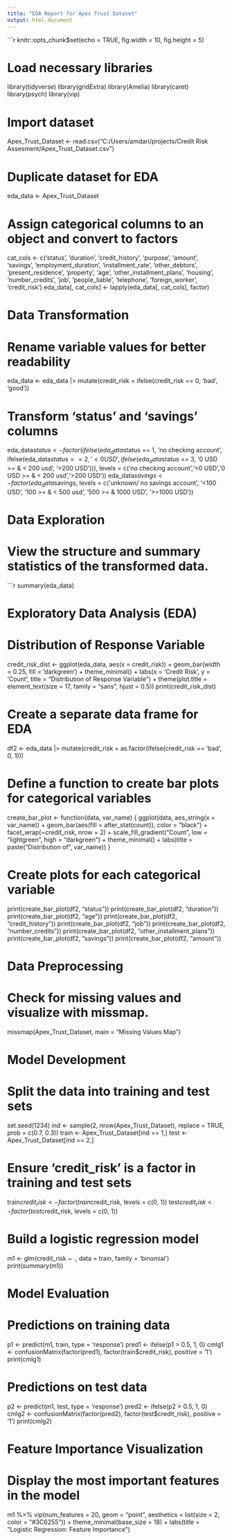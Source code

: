 ---
title: "EDA Report for Apex Trust Dataset"
output: html_document
---

```{r setup, include=FALSE}
knitr::opts_chunk$set(echo = TRUE, fig.width = 10, fig.height = 5)

# Load necessary libraries
library(tidyverse)
library(gridExtra)
library(Amelia)
library(caret)
library(psych)
library(vip)

# Import dataset
Apex_Trust_Dataset <- read.csv("C:/Users/amdari/projects/Credit Risk Assesment/Apex_Trust_Dataset.csv")

# Duplicate dataset for EDA
eda_data <- Apex_Trust_Dataset

# Assign categorical columns to an object and convert to factors
cat_cols <- c('status', 'duration', 'credit_history', 'purpose', 'amount', 'savings',
              'employment_duration', 'installment_rate', 'other_debtors', 'present_residence',
              'property', 'age', 'other_installment_plans', 'housing', 'number_credits',
              'job', 'people_liable', 'telephone', 'foreign_worker', 'credit_risk')
eda_data[, cat_cols] <- lapply(eda_data[, cat_cols], factor)

# Data Transformation
# Rename variable values for better readability
eda_data <- eda_data |> mutate(credit_risk = ifelse(credit_risk == 0, 'bad', 'good'))

# Transform 'status' and 'savings' columns
eda_data$status <- factor(ifelse(eda_data$status == 1, 'no checking account', 
                                  ifelse(eda_data$status == 2, '<0 USD', 
                                         ifelse(eda_data$status == 3, '0 USD >= & < 200 usd', '>200 USD'))),
                          levels = c('no checking account','<0 USD','0 USD >= & < 200 usd','>200 USD'))
eda_data$savings <- factor(eda_data$savings, levels = c('unknown/ no savings account', '<100 USD', 
                                                        '100 >= & < 500 usd', '500 >= & 1000 USD', '>=1000 USD'))

# Data Exploration
# View the structure and summary statistics of the transformed data.
```{r test-chunk, echo=TRUE}
summary(eda_data)

# Exploratory Data Analysis (EDA)
# Distribution of Response Variable
credit_risk_dist <- ggplot(eda_data, aes(x = credit_risk)) +
  geom_bar(width = 0.25, fill = 'darkgreen') +
  theme_minimal() +
  labs(x = 'Credit Risk', y = 'Count', title = "Distribution of Response Variable") +
  theme(plot.title = element_text(size = 17, family = "sans", hjust = 0.5))
print(credit_risk_dist)

# Create a separate data frame for EDA
df2 <- eda_data |> mutate(credit_risk = as.factor(ifelse(credit_risk == 'bad', 0, 1)))

# Define a function to create bar plots for categorical variables
create_bar_plot <- function(data, var_name) {
  ggplot(data, aes_string(x = var_name)) +
    geom_bar(aes(fill = after_stat(count)), color = "black") +
    facet_wrap(~credit_risk, nrow = 2) +
    scale_fill_gradient("Count", low = "lightgreen", high = "darkgreen") +
    theme_minimal() +
    labs(title = paste("Distribution of", var_name))
}

# Create plots for each categorical variable
print(create_bar_plot(df2, "status"))
print(create_bar_plot(df2, "duration"))
print(create_bar_plot(df2, "age"))
print(create_bar_plot(df2, "credit_history"))
print(create_bar_plot(df2, "job"))
print(create_bar_plot(df2, "number_credits"))
print(create_bar_plot(df2, "other_installment_plans"))
print(create_bar_plot(df2, "savings"))
print(create_bar_plot(df2, "amount"))

# Data Preprocessing
# Check for missing values and visualize with missmap.
missmap(Apex_Trust_Dataset, main = "Missing Values Map")

# Model Development
# Split the data into training and test sets
set.seed(1234)
ind <- sample(2, nrow(Apex_Trust_Dataset), replace = TRUE, prob = c(0.7, 0.3))
train <- Apex_Trust_Dataset[ind == 1,]
test <- Apex_Trust_Dataset[ind == 2,]

# Ensure 'credit_risk' is a factor in training and test sets
train$credit_risk <- factor(train$credit_risk, levels = c(0, 1))
test$credit_risk <- factor(test$credit_risk, levels = c(0, 1))

# Build a logistic regression model
m1 <- glm(credit_risk ~ ., data = train, family = 'binomial')
print(summary(m1))

# Model Evaluation
# Predictions on training data
p1 <- predict(m1, train, type = 'response')
pred1 <- ifelse(p1 > 0.5, 1, 0)
cmlg1 <- confusionMatrix(factor(pred1), factor(train$credit_risk), positive = '1')
print(cmlg1)

# Predictions on test data
p2 <- predict(m1, test, type = 'response')
pred2 <- ifelse(p2 > 0.5, 1, 0)
cmlg2 <- confusionMatrix(factor(pred2), factor(test$credit_risk), positive = '1')
print(cmlg2)

# Feature Importance Visualization
# Display the most important features in the model
m1 %>% vip(num_features = 20, geom = "point", aesthetics = list(size = 2, color = "#3C6255")) +
  theme_minimal(base_size = 18) +
  labs(title = "Logistic Regression: Feature Importance")
